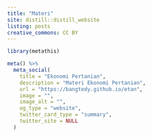 ```yaml
---
title: "Materi"
site: distill::distill_website
listing: posts
creative_commons: CC BY
---
```


```r
library(metathis)

meta() %>%
  meta_social(
    title = "Ekonomi Pertanian",
    description = "Materi Ekonomi Pertanian",
    url = "https://bangtedy.github.io/etan",
    image = "",
    image_alt = "",
    og_type = "website",
    twitter_card_type = "summary",
    twitter_site = NULL
  )
```